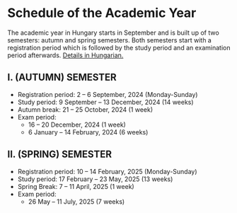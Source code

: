 # Schedule of the Academic Year

The academic year in Hungary starts in September and is built up of two semesters: autumn and spring semesters. Both semesters start with a registration period which is followed by the study period and an examination period afterwards. [Details in Hungarian.](https://btk.unideb.hu/tanevbeosztas)
 
## I. (AUTUMN) SEMESTER {.unnumbered}

- Registration period: 2 -- 6 September, 2024 (Monday-Sunday)
- Study period: 9 September -- 13 December, 2024 (14 weeks)
- Autumn break: 21 -- 25 October, 2024 (1 week)
- Exam period: 
    - 16 -- 20 December, 2024 (1 week)
    - 6 January -- 14 February, 2024 (6 weeks)

## II. (SPRING) SEMESTER {.unnumbered}

- Registration period: 10 -- 14 February, 2025 (Monday-Sunday)
- Study period: 17 February -- 23 May, 2025 (13 weeks)
- Spring Break: 7 -- 11 April, 2025 (1 week)
- Exam period: 
    - 26 May -- 11 July, 2025 (7 weeks)


